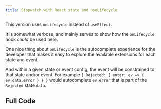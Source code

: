```yaml
---
title: Stopwatch with React state and useLifecycle
---
```



<div className="text-4xl text-red-500 text-green-500 text-yellow-500 w-full"></div>

<div className="not-content">
  <Stopwatch client:visible />
</div>

This version uses `onLifecycle` instead of `useEffect`.

It is somewhat verbose, and mainly serves to show how the `onLifecycle` hook _could_ be used here.

One nice thing about `onLifecycle` is the autocomplete experience for the developer that makes it easy to explore the available extensions for each state and event.

And within a given state or event config, the event will be constrained to that state and/or event. For example `{ Rejected: { enter: ev => { ev.data.error } } }` would autocomplete `ev.error` that is part of the `Rejected` state `data`.

## Full Code

<CodeBlock lang="jsx" code={code} />
